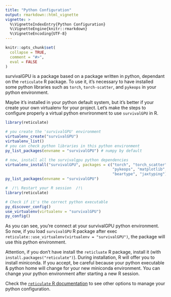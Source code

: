 ```yaml
---
title: "Python Configuration"
output: rmarkdown::html_vignette
vignette: >
  %\VignetteIndexEntry{Python Configuration}
  %\VignetteEngine{knitr::rmarkdown}
  %\VignetteEncoding{UTF-8}
---
```


```r
knitr::opts_chunk$set(
  collapse = TRUE,
  comment = "#>",
  eval = FALSE
)
```


survivalGPU is a package based on a package written in python, dependant on the `reticulate` R package. To use it, it's necessary to have installed some python libraries such as `torch`, `torch-scatter`, and `pykeops` in your python environment.

Maybe it's installed in your python default system, but it's better if your create your own virtualenv for your project. Let's make the steps to configure properly a virtual python envrironment to use `survivalGPU` in R.

```r
library(reticulate)

# you create the 'survivalGPU' environment
virtualenv_create("survivalGPU")
virtualenv_list()
# you can check python libraries in this python environment
py_list_packages(envname = "survivalGPU") # numpy by default

# now, install all the survivalgpu python dependencies
virtualenv_install("survivalGPU", packages = c("torch", "torch_scatter",
                                               "pykeops", "matplotlib",
                                               "beartype", "jaxtyping"))
py_list_packages(envname = "survivalGPU")
```


```r
#  /!\ Restart your R session  /!\
library(reticulate)

# Check if it's the correct python executable
py_discover_config()
use_virtualenv(virtualenv = "survivalGPU")
py_config()
```


As you can see, you're connect at your survivalGPU python environment. So now, if you load `survivalGPU` R package after exec `reticulate::use_virtualenv(virtualenv = "survivalGPU")`, the package will use this python environment.  


Attention, if you don't have install the `reticluate` R package, install it (with `install.packages("reticulate")`). During installation, R will offer you to install miniconda. If you accept, be careful because your python executable & python home will change for your new miniconda environment. You can change your python environment after starting a new R session.  

Check the [`reticulate` R documentation](https://rstudio.github.io/reticulate/articles/versions.html) to see other options to manage your python configuration.
